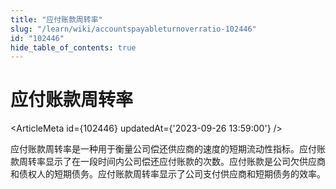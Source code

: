 ```yaml
---
title: "应付账款周转率"
slug: "/learn/wiki/accountspayableturnoverratio-102446"
id: "102446"
hide_table_of_contents: true
---
```



# 应付账款周转率

<ArticleMeta id={102446} updatedAt={'2023-09-26 13:59:00'} />
<div className='border-solid border-b border-t-0 my-4 border-[var(--ifm-color-gray-300)]' />

应付账款周转率是一种用于衡量公司偿还供应商的速度的短期流动性指标。应付账款周转率显示了在一段时间内公司偿还应付账款的次数。应付账款是公司欠供应商和债权人的短期债务。应付账款周转率显示了公司支付供应商和短期债务的效率。
